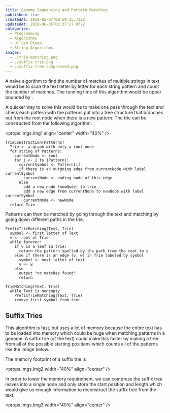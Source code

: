 ```yaml
---
title: Genome Sequencing and Pattern Matching
published: true
createdAt: 2019-05-07T00:59:25.732Z
updatedAt: 2019-06-05T01:37:27.077Z
categories:
  - Programming
  - Algorithms
  - UC San Diego
  - String Algorithms
images:
  - ./trie-matching.png
  - ./suffix-trie.png
  - ./suffix-tree-compressed.png
---
```




A naive algorithm to find the number of matches of multiple strings in text would be to scan the text letter by letter
for each string pattern and count the number of matches. The running time of this algorithm would be upper bounded
by <M i="O(|Text| * \sum |pattern|)" />.

A quicker way to solve this would be to make one pass through the text and check each pattern with the patterns put into
a tree structure that branches out from the root node when there is a new pattern. The trie can be constructed from the
following algorithm.

<props.imgs.Img1 align="center" width="40%" />

```text
TrieConstruction(Patterns)
  Trie <- a graph with only a root node
  for string of Patterns:
    currentNode <- root
    for i <- 1 to |Pattern|:
      currentSymbol <- Pattern[i]
      if there is an outgoing edge from currentNode with label currentSymbol
        currentNode <- ending node of this edge
      else
        add a new node (newNode) to trie
        add a new edge from currentNode to newNode with label currentSymbol
        currentNode <- newNode
  return Trie
```

Patterns can then be matched by going through the text and matching by going down different paths in the trie.

```text
PrefixTrieMatching(Text, Trie)
  symbol <- first letter of Text
  v <- root of Trie
  while forever:
    if v is a leaf in trie:
      return the pattern spelled by the path from the root to v
    else if there is an edge (v, w) in Trie labeled by symbol
      symbol <- next letter of text
      v <- w
    else
      output "no matches found"
      return

TrieMatching(Text, Trie)
  while Text is nonempty
    PrefixTrieMatching(Text, Trie)
    remove first symbol from text
```

## Suffix Tries

This algorithm is fast, but uses a lot of memory because the entire text has to be loaded into memory which could be
huge when matching patterns in a genome. A suffix trie (of the text) could make this faster by making a tree from all of
the possible starting positions which counts all of the patterns like the image below.

The memory footprint of a suffix trie is <M i="O(|Text| * |Text - 1| /2)" />

<props.imgs.Img2 width="40%" align="center" />

In order to lower the memory requirement, we can compress the suffix tree leaves into a single node and only store the
start position and length which would give us enough information to reconstruct the suffix tree from the text.

<props.imgs.Img3 width="40%" align="center" />
